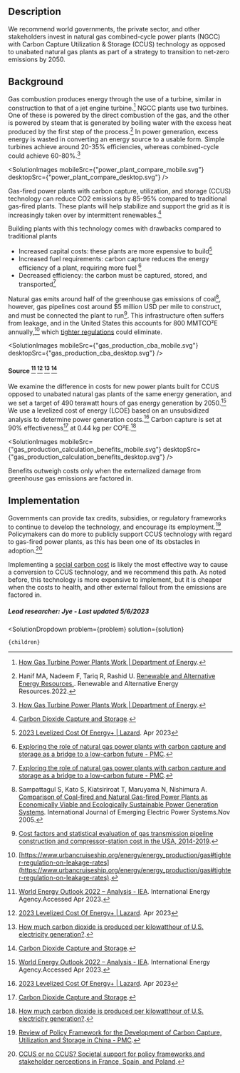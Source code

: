 


## Description


We recommend world governments, the private sector, and other stakeholders invest in natural gas combined-cycle power plants (NGCC) with Carbon Capture Utilization & Storage (CCUS) technology as opposed to unabated natural gas plants as part of a strategy to transition to net-zero emissions by 2050.


## Background


Gas combustion produces energy through the use of a turbine, similar in construction to that of a jet engine turbine.[^"5"] NGCC plants use two turbines. One of these is powered by the direct combustion of the gas, and the other is powered by steam that is generated by boiling water with the excess heat produced by the first step of the process.[^"7"] In power generation, excess energy is wasted in converting an energy source to a usable form. Simple turbines achieve around 20-35% efficiencies, whereas combined-cycle could achieve 60-80%.[^"5"]


<SolutionImages
 mobileSrc={"power_plant_compare_mobile.svg"}
 desktopSrc={"power_plant_compare_desktop.svg"}
/>

Gas-fired power plants with carbon capture, utilization, and storage (CCUS) technology can reduce CO2 emissions by 85-95% compared to traditional gas-fired plants. These plants will help stabilize and support the grid as it is increasingly taken over by intermittent renewables.[^"1"]


Building plants with this technology comes with drawbacks compared to traditional plants
- Increased capital costs: these plants are more expensive to build[^"21"]
- Increased fuel requirements: carbon capture reduces the energy efficiency of a plant, requiring more fuel [^"2"]
- Decreased efficiency: the carbon must be captured, stored, and transported[^"2"]

Natural gas emits around half of the greenhouse gas emissions of coal[^"9"], however, gas pipelines cost around $5 million USD per mile to construct, and must be connected the plant to run[^"10"]. This infrastructure often suffers from leakage, and in the United States this accounts for 800 MMTCO²E annually,[^"11"] which [tighter regulations](https://www.urbancruiseship.org/energy/energy_production/gas#tighter-regulation-on-leakage-rates) could eliminate.




<SolutionImages
 mobileSrc={"gas_production_cba_mobile.svg"}
 desktopSrc={"gas_production_cba_desktop.svg"}
/>
#### Source [^"26"] [^"21"] [^"12"] [^"1"]



We examine the difference in costs for new power plants built for CCUS opposed to unabated natural gas plants of the same energy generation, and we set a target of 490 terawatt hours of gas energy generation by 2050.[^"26"] We use a levelized cost of energy (LCOE) based on an unsubsidized analysis to determine power generation costs.[^"21"] Carbon capture is set at 90% effectiveness[^"1"] at 0.44 kg per CO²E.[^"12"]







<SolutionImages
 mobileSrc={"gas_production_calculation_benefits_mobile.svg"}
 desktopSrc={"gas_production_calculation_benefits_desktop.svg"}
/>


Benefits outweigh costs only when the externalized damage from greenhouse gas emissions are factored in. 


## Implementation




Governments can provide tax credits, subsidies, or regulatory frameworks to continue to develop the technology, and encourage its employment.[^"3"] Policymakers can do more to publicly support CCUS technology with regard to gas-fired power plants, as this has been one of its obstacles in adoption.[^"4"] 


Implementing a [social carbon cost](https://www.urbancruiseship.org/energy/energy_socioeconomics/carbon_pricing_e) is likely the most effective way to cause a conversion to CCUS technology, and we recommend this path. As noted before, this technology is more expensive to implement, but it is cheaper when the costs to health, and other external fallout from the emissions are factored in.

##### Lead researcher: Jye - Last updated 5/6/2023

[^"1"]:  [Carbon Dioxide Capture and Storage](https://archive.ipcc.ch/pdf/special-reports/srccs/srccs_wholereport.pdf). 
[^"2"]:  [Exploring the role of natural gas power plants with carbon capture and storage as a bridge to a low-carbon future - PMC](https://www.ncbi.nlm.nih.gov/pmc/articles/PMC7252577/). 
[^"3"]:  [Review of Policy Framework for the Development of Carbon Capture, Utilization and Storage in China - PMC](https://www.ncbi.nlm.nih.gov/pmc/articles/PMC9778907/). 
[^"4"]:  [CCUS or no CCUS? Societal support for policy frameworks and stakeholder perceptions in France, Spain, and Poland](https://onlinelibrary.wiley.com/doi/10.1002/ghg.2195). 
[^"5"]:  [How Gas Turbine Power Plants Work | Department of Energy](https://www.energy.gov/fecm/how-gas-turbine-power-plants-work). 
[^"6"]:  [Achieving the Paris Climate Agreement Goals](https://link.springer.com/book/10.1007/978-3-030-05843-2). Book.2019
[^"7"]: Hanif MA, Nadeem F, Tariq R, Rashid U.  [Renewable and Alternative Energy Resources.](https://www.sciencedirect.com/science/article/abs/pii/B9780128181508000083). Renewable and Alternative Energy Resources.2022.
[^"8"]:  [Scaling up energy transition investments to meet the 1.5°C goa](https://www.irena.org/Digital-content/Digital-Story/2023/Mar/Scaling-up-energy-transition-investments-to-meet-the-1-point-5-degrees-celsius-goal/detail). International Renewable Energy Agency.Accessed Apr 2023.
[^"9"]: Sampattagul S, Kato S, Kiatsiriroat T, Maruyama N, Nishimura A. [Comparison of Coal-fired and Natural Gas-fired Power Plants as Economically Viable and Ecologically Sustainable Power Generation Systems](https://www.researchgate.net/publication/245551195_Comparison_of_Coal-fired_and_Natural_Gas-fired_Power_Plants_as_Economically_Viable_and_Ecologically_Sustainable_Power_Generation_Systems). International Journal of Emerging Electric Power Systems.Nov 2005.
[^"10"]:  [Cost factors and statistical evaluation of gas transmission pipeline construction and compressor-station cost in the USA, 2014-2019](https://www.inderscienceonline.com/doi/abs/10.1504/IJOGCT.2021.114068). 
[^"11"]:  [https://www.urbancruiseship.org/energy/energy_production/gas#tighter-regulation-on-leakage-rates](https://www.urbancruiseship.org/energy/energy_production/gas#tighter-regulation-on-leakage-rates). 
[^"12"]:  [How much carbon dioxide is produced per kilowatthour of U.S. electricity generation?](https://www.eia.gov/tools/faqs/faq.php?id=74&t=11). 
[^"13"]:  [](). 
[^"14"]:  [](). 
[^"15"]:  [](). 
[^"16"]:  [Net Zero by 2050 – Analysis - IEA](https://www.iea.org/reports/net-zero-by-2050). International Energy Agency.May 2021.
[^"17"]:  [](). 
[^"18"]:  [](). 
[^"19"]:  [](). 
[^"20"]:  [](). 
[^"21"]:  [2023 Levelized Cost Of Energy+ | Lazard](https://www.lazard.com/research-insights/2023-levelized-cost-of-energyplus/). Apr 2023
[^"22"]:  [](). 
[^"23"]:  [GHG Emission Factors Hub | US EPA](https://www.epa.gov/climateleadership/ghg-emission-factors-hub). United States Envrionmental Protection Agency.Accessed Apr 2023.
[^"24"]:  [Greenhouse Gas Equivalencies Calculator | US EPA](https://www.epa.gov/energy/greenhouse-gas-equivalencies-calculator#results). United States Envrionmental Protection Agency.Accessed Apr 2023.
[^"25"]:  [](). 
[^"26"]:  [World Energy Outlook 2022 – Analysis - IEA](https://www.iea.org/reports/world-energy-outlook-2022). International Energy Agency.Accessed Apr 2023.
[^"27"]:  [](). 

  <SolutionDropdown 
    problem={problem} 
    solution={solution}
  >
    {children}
  </SolutionDropdown>